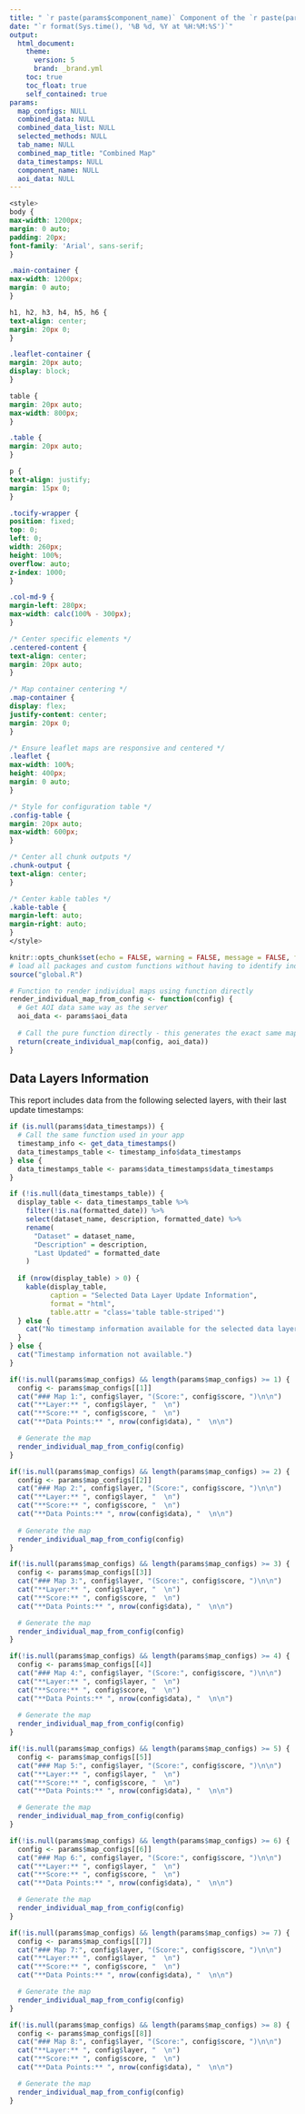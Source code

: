 ```yaml
---
title: " `r paste(params$component_name)` Component of the `r paste(params$tab_name, 'Submodel Report')`"
date: "`r format(Sys.time(), '%B %d, %Y at %H:%M:%S')`"
output: 
  html_document:
    theme:
      version: 5
      brand: _brand.yml
    toc: true
    toc_float: true
    self_contained: true
params:
  map_configs: NULL
  combined_data: NULL
  combined_data_list: NULL    
  selected_methods: NULL    
  tab_name: NULL
  combined_map_title: "Combined Map"
  data_timestamps: NULL
  component_name: NULL
  aoi_data: NULL
---
```


```css
<style>
body {
max-width: 1200px;
margin: 0 auto;
padding: 20px;
font-family: 'Arial', sans-serif;
}

.main-container {
max-width: 1200px;
margin: 0 auto;
}

h1, h2, h3, h4, h5, h6 {
text-align: center;
margin: 20px 0;
}

.leaflet-container {
margin: 20px auto;
display: block;
}

table {
margin: 20px auto;
max-width: 800px;
}

.table {
margin: 20px auto;
}

p {
text-align: justify;
margin: 15px 0;
}

.tocify-wrapper {
position: fixed;
top: 0;
left: 0;
width: 260px;
height: 100%;
overflow: auto;
z-index: 1000;
}

.col-md-9 {
margin-left: 280px;
max-width: calc(100% - 300px);
}

/* Center specific elements */
.centered-content {
text-align: center;
margin: 20px auto;
}

/* Map container centering */
.map-container {
display: flex;
justify-content: center;
margin: 20px 0;
}

/* Ensure leaflet maps are responsive and centered */
.leaflet {
max-width: 100%;
height: 400px;
margin: 0 auto;
}

/* Style for configuration table */
.config-table {
margin: 20px auto;
max-width: 600px;
}

/* Center all chunk outputs */
.chunk-output {
text-align: center;
}

/* Center kable tables */
.kable-table {
margin-left: auto;
margin-right: auto;
}
</style>
```

```r
knitr::opts_chunk$set(echo = FALSE, warning = FALSE, message = FALSE, fig.width = 12, fig.height = 8)
# load all packages and custom functions without having to identify individual functions
source("global.R")

# Function to render individual maps using function directly
render_individual_map_from_config <- function(config) {
  # Get AOI data same way as the server
  aoi_data <- params$aoi_data
  
  # Call the pure function directly - this generates the exact same map as the app
  return(create_individual_map(config, aoi_data))
}
```

## Data Layers Information

This report includes data from the following selected layers, with their last update timestamps:

```r
if (is.null(params$data_timestamps)) {
  # Call the same function used in your app
  timestamp_info <- get_data_timestamps()
  data_timestamps_table <- timestamp_info$data_timestamps
} else {
  data_timestamps_table <- params$data_timestamps$data_timestamps
}

if (!is.null(data_timestamps_table)) {
  display_table <- data_timestamps_table %>%
    filter(!is.na(formatted_date)) %>%
    select(dataset_name, description, formatted_date) %>%
    rename(
      "Dataset" = dataset_name,
      "Description" = description,
      "Last Updated" = formatted_date
    )
  
  if (nrow(display_table) > 0) {
    kable(display_table, 
          caption = "Selected Data Layer Update Information",
          format = "html",
          table.attr = "class='table table-striped'")
  } else {
    cat("No timestamp information available for the selected data layers.")
  }
} else {
  cat("Timestamp information not available.")
}
```

```r
if(!is.null(params$map_configs) && length(params$map_configs) >= 1) {
  config <- params$map_configs[[1]]
  cat("### Map 1:", config$layer, "(Score:", config$score, ")\n\n")
  cat("**Layer:** ", config$layer, "  \n")
  cat("**Score:** ", config$score, "  \n") 
  cat("**Data Points:** ", nrow(config$data), "  \n\n")

  # Generate the map
  render_individual_map_from_config(config)
}
```

```r
if(!is.null(params$map_configs) && length(params$map_configs) >= 2) {
  config <- params$map_configs[[2]]
  cat("### Map 2:", config$layer, "(Score:", config$score, ")\n\n")
  cat("**Layer:** ", config$layer, "  \n")
  cat("**Score:** ", config$score, "  \n") 
  cat("**Data Points:** ", nrow(config$data), "  \n\n")
  
  # Generate the map
  render_individual_map_from_config(config)
}
```

```r
if(!is.null(params$map_configs) && length(params$map_configs) >= 3) {
  config <- params$map_configs[[3]]
  cat("### Map 3:", config$layer, "(Score:", config$score, ")\n\n")
  cat("**Layer:** ", config$layer, "  \n")
  cat("**Score:** ", config$score, "  \n") 
  cat("**Data Points:** ", nrow(config$data), "  \n\n")

  # Generate the map
  render_individual_map_from_config(config)
}
```

```r
if(!is.null(params$map_configs) && length(params$map_configs) >= 4) {
  config <- params$map_configs[[4]]
  cat("### Map 4:", config$layer, "(Score:", config$score, ")\n\n")
  cat("**Layer:** ", config$layer, "  \n")
  cat("**Score:** ", config$score, "  \n") 
  cat("**Data Points:** ", nrow(config$data), "  \n\n")
 
  # Generate the map
  render_individual_map_from_config(config)
}
```

```r
if(!is.null(params$map_configs) && length(params$map_configs) >= 5) {
  config <- params$map_configs[[5]]
  cat("### Map 5:", config$layer, "(Score:", config$score, ")\n\n")
  cat("**Layer:** ", config$layer, "  \n")
  cat("**Score:** ", config$score, "  \n") 
  cat("**Data Points:** ", nrow(config$data), "  \n\n")

  # Generate the map
  render_individual_map_from_config(config)
}
```

```r
if(!is.null(params$map_configs) && length(params$map_configs) >= 6) {
  config <- params$map_configs[[6]]
  cat("### Map 6:", config$layer, "(Score:", config$score, ")\n\n")
  cat("**Layer:** ", config$layer, "  \n")
  cat("**Score:** ", config$score, "  \n") 
  cat("**Data Points:** ", nrow(config$data), "  \n\n")

  # Generate the map
  render_individual_map_from_config(config)
}
```

```r
if(!is.null(params$map_configs) && length(params$map_configs) >= 7) {
  config <- params$map_configs[[7]]
  cat("### Map 7:", config$layer, "(Score:", config$score, ")\n\n")
  cat("**Layer:** ", config$layer, "  \n")
  cat("**Score:** ", config$score, "  \n") 
  cat("**Data Points:** ", nrow(config$data), "  \n\n")

  # Generate the map
  render_individual_map_from_config(config)
}
```

```r
if(!is.null(params$map_configs) && length(params$map_configs) >= 8) {
  config <- params$map_configs[[8]]
  cat("### Map 8:", config$layer, "(Score:", config$score, ")\n\n")
  cat("**Layer:** ", config$layer, "  \n")
  cat("**Score:** ", config$score, "  \n") 
  cat("**Data Points:** ", nrow(config$data), "  \n\n")

  # Generate the map
  render_individual_map_from_config(config)
}
```

<!-- ## Combined Maps -->

<!-- ### Combined Map - Geometric Mean -->
<!-- ```{r} -->
<!-- if (!is.null(params$selected_methods) && "geometric_mean" %in% params$selected_methods &&  -->
<!--     !is.null(params$combined_data_list) && "geometric_mean" %in% names(params$combined_data_list)) { -->
<!--   combined_data <- params$combined_data_list[["geometric_mean"]] -->
<!--   if(!is.null(combined_data)) { -->
<!--     # Count only cells with scores not equal to 0 or NA -->
<!--     valid_data_points <- nrow(combined_data[!is.na(combined_data$Geo_mean) & combined_data$Geo_mean != 0, ]) -->
<!--     cat("**Combined Data Points:** ", valid_data_points, "  \n") -->
<!--     cat("**Calculation Method:** Geometric Mean  \n\n") -->
<!--   } -->
<!-- } else { -->
<!--   cat("*Geometric mean calculation method was not selected or data is not available.*\n\n") -->
<!-- } -->

<!-- if (!is.null(params$selected_methods) && "geometric_mean" %in% params$selected_methods &&  -->
<!--     !is.null(params$combined_data_list) && "geometric_mean" %in% names(params$combined_data_list)) { -->
<!--   combined_data <- params$combined_data_list[["geometric_mean"]] -->
<!--   if(!is.null(combined_data)) { -->
<!--     create_combined_map(combined_data, paste(params$combined_map_title, "- Geometric Mean"), "geometric_mean", aoi_data = params$aoi_data) -->
<!--   } -->
<!-- } -->
<!-- ``` -->

<!-- ### Combined Map - Lowest Score -->

<!-- ```{r} -->
<!-- if (!is.null(params$selected_methods) && "lowest" %in% params$selected_methods &&  -->
<!--     !is.null(params$combined_data_list) && "lowest" %in% names(params$combined_data_list)) { -->
<!--   combined_data <- params$combined_data_list[["lowest"]] -->
<!--   if(!is.null(combined_data)) { -->
<!--     # Count only cells with scores not equal to 0 or NA -->
<!--     value_column <- if("Lowest" %in% names(combined_data)) "Lowest" else "Lowest_value" -->
<!--     valid_data_points <- nrow(combined_data[!is.na(combined_data[[value_column]]) & combined_data[[value_column]] != 0, ]) -->
<!--     cat("**Combined Data Points:** ", valid_data_points, "  \n") -->
<!--     cat("**Calculation Method:** Lowest Score  \n\n") -->
<!--   } -->
<!-- } else { -->
<!--   cat("*Lowest score calculation method was not selected or data is not available.*\n\n") -->
<!-- } -->
<!-- ``` -->

<!-- ```{r} -->
<!-- if (!is.null(params$selected_methods) && "lowest" %in% params$selected_methods &&  -->
<!--     !is.null(params$combined_data_list) && "lowest" %in% names(params$combined_data_list)) { -->
<!--   combined_data <- params$combined_data_list[["lowest"]] -->
<!--   if(!is.null(combined_data)) { -->
<!--     create_combined_map(combined_data, paste(params$combined_map_title, "- Lowest Score"), "lowest", aoi_data = params$aoi_data) -->
<!--   } -->
<!-- } -->
<!-- ``` -->

<!-- ### Combined Map - Product -->

<!-- ```{r} -->
<!-- if (!is.null(params$selected_methods) && "product" %in% params$selected_methods &&  -->
<!--     !is.null(params$combined_data_list) && "product" %in% names(params$combined_data_list)) { -->
<!--   combined_data <- params$combined_data_list[["product"]] -->
<!--   if(!is.null(combined_data)) { -->
<!--     # Count only cells with scores not equal to 0 or NA -->
<!--     value_column <- if("Product" %in% names(combined_data)) "Product" else "Product_value" -->
<!--     valid_data_points <- nrow(combined_data[!is.na(combined_data[[value_column]]) & combined_data[[value_column]] != 0, ]) -->
<!--     cat("**Combined Data Points:** ", valid_data_points, "  \n") -->
<!--     cat("**Calculation Method:** Product  \n\n") -->
<!--   } -->
<!-- } else { -->
<!--   cat("*Product calculation method was not selected or data is not available.*\n\n") -->
<!-- } -->
<!-- ``` -->

<!-- ```{r} -->
<!-- if (!is.null(params$selected_methods) && "product" %in% params$selected_methods &&  -->
<!--     !is.null(params$combined_data_list) && "product" %in% names(params$combined_data_list)) { -->
<!--   combined_data <- params$combined_data_list[["product"]] -->
<!--   if(!is.null(combined_data)) { -->
<!--     create_combined_map(combined_data, paste(params$combined_map_title, "- Product"), "product", aoi_data = params$aoi_data) -->
<!--   } -->
<!-- } -->
<!-- ``` -->
